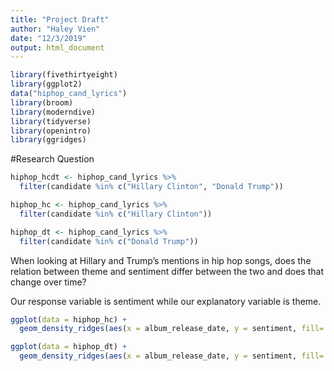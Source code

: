 ```yaml
---
title: "Project Draft"
author: "Haley Vien"
date: "12/3/2019"
output: html_document
---
```


```r
library(fivethirtyeight)
library(ggplot2)
data("hiphop_cand_lyrics")
library(broom)
library(moderndive)
library(tidyverse)
library(openintro)
library(ggridges)
```

#Research Question

```r
hiphop_hcdt <- hiphop_cand_lyrics %>% 
  filter(candidate %in% c("Hillary Clinton", "Donald Trump"))
```

```r
hiphop_hc <- hiphop_cand_lyrics %>% 
  filter(candidate %in% c("Hillary Clinton"))
```

```r
hiphop_dt <- hiphop_cand_lyrics %>% 
  filter(candidate %in% c("Donald Trump"))
```

When looking at Hillary and Trump’s mentions in hip hop songs, does the relation between theme and sentiment differ between the two and does that change over time?

Our response variable is sentiment while our explanatory variable is theme. 

```r
ggplot(data = hiphop_hc) +
  geom_density_ridges(aes(x = album_release_date, y = sentiment, fill= sentiment)) 
```

```r
ggplot(data = hiphop_dt) +
  geom_density_ridges(aes(x = album_release_date, y = sentiment, fill= sentiment)) 
```